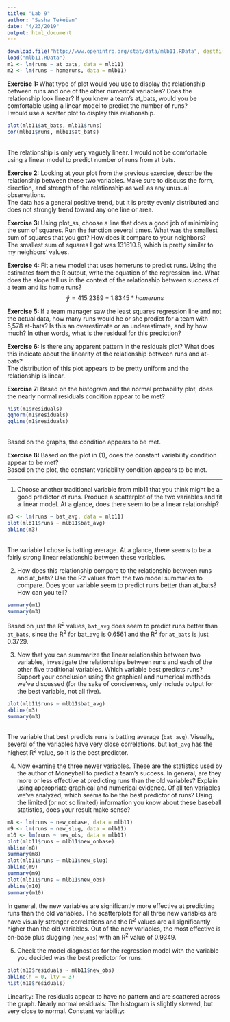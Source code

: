 ```yaml
---
title: "Lab 9"
author: "Sasha Tekeian"
date: "4/23/2019"
output: html_document
---
```

```r
download.file("http://www.openintro.org/stat/data/mlb11.RData", destfile = "mlb11.RData")
load("mlb11.RData")
m1 <- lm(runs ~ at_bats, data = mlb11)
m2 <- lm(runs ~ homeruns, data = mlb11)
```
<b>Exercise 1: </b>
What type of plot would you use to display the relationship between runs and one of the other numerical variables? Does the relationship look linear? If you knew a team’s at_bats, would you be comfortable using a linear model to predict the number of runs?
<br>
I would use a scatter plot to display this relationship.
```r
plot(mlb11$at_bats, mlb11$runs)
cor(mlb11$runs, mlb11$at_bats)
```
<br>
The relationship is only very vaguely linear.  I would not be comfortable using a linear model to predict number of runs from at bats.

<b>Exercise 2: </b>
Looking at your plot from the previous exercise, describe the relationship between these two variables. Make sure to discuss the form, direction, and strength of the relationship as well as any unusual observations.
<br>
The data has a general positive trend, but it is pretty evenly distributed and does not strongly trend toward any one line or area.

<b>Exercise 3: </b>
Using plot_ss, choose a line that does a good job of minimizing the sum of squares. Run the function several times. What was the smallest sum of squares that you got? How does it compare to your neighbors?
<br>
The smallest sum of squares I got was 131610.8, which is pretty similar to my neighbors' values.

<b>Exercise 4: </b>
Fit a new model that uses homeruns to predict runs. Using the estimates from the R output, write the equation of the regression line. What does the slope tell us in the context of the relationship between success of a team and its home runs?
<br>
$$ \hat{y} = 415.2389 + 1.8345 * homeruns$$

<b>Exercise 5: </b>
If a team manager saw the least squares regression line and not the actual data, how many runs would he or she predict for a team with 5,578 at-bats? Is this an overestimate or an underestimate, and by how much? In other words, what is the residual for this prediction?
<br>

<b>Exercise 6: </b>
Is there any apparent pattern in the residuals plot? What does this indicate about the linearity of the relationship between runs and at-bats?
<br>
The distribution of this plot appears to be pretty uniform and the relationship is linear.

<b>Exercise 7: </b>
Based on the histogram and the normal probability plot, does the nearly normal residuals condition appear to be met?
<br>
```r
hist(m1$residuals)
qqnorm(m1$residuals)
qqline(m1$residuals)
```
<br>
Based on the graphs, the condition appears to be met.

<b>Exercise 8: </b>
Based on the plot in (1), does the constant variability condition appear to be met?
<br>
Based on the plot, the constant variability condition appears to be met.

<hr>
1. Choose another traditional variable from mlb11 that you think might be a good predictor of runs. Produce a scatterplot of the two variables and fit a linear model. At a glance, does there seem to be a linear relationship?
<br>
```r
m3 <- lm(runs ~ bat_avg, data = mlb11)
plot(mlb11$runs ~ mlb11$bat_avg)
abline(m3)
```
<br>
The variable I chose is batting average.  At a glance, there seems to be a fairly strong linear relationship between these variables.

2. How does this relationship compare to the relationship between runs and at_bats? Use the R2 values from the two model summaries to compare. Does your variable seem to predict runs better than at_bats? How can you tell?
<br>
```r
summary(m1)
summary(m3)
```
Based on just the R^2^ values, `bat_avg` does seem to predict runs better than `at_bats`, since the R^2^ for bat_avg is 0.6561 and the R^2^ for `at_bats` is just 0.3729.  

3. Now that you can summarize the linear relationship between two variables, investigate the relationships between runs and each of the other five traditional variables. Which variable best predicts runs? Support your conclusion using the graphical and numerical methods we’ve discussed (for the sake of conciseness, only include output for the best variable, not all five).
<br>
```r
plot(mlb11$runs ~ mlb11$bat_avg)
abline(m3)
summary(m3)
```
<br>
The variable that best predicts runs is batting average (`bat_avg`).  Visually, several of the variables have very close correlations, but `bat_avg` has the highest R^2^ value, so it is the best predictor.

4. Now examine the three newer variables. These are the statistics used by the author of Moneyball to predict a team's success. In general, are they more or less effective at predicting runs than the old variables? Explain using appropriate graphical and numerical evidence. Of all ten variables we’ve analyzed, which seems to be the best predictor of runs? Using the limited (or not so limited) information you know about these baseball statistics, does your result make sense?
<br>
```r
m8 <- lm(runs ~ new_onbase, data = mlb11)
m9 <- lm(runs ~ new_slug, data = mlb11)
m10 <- lm(runs ~ new_obs, data = mlb11)
plot(mlb11$runs ~ mlb11$new_onbase)
abline(m8)
summary(m8)
plot(mlb11$runs ~ mlb11$new_slug)
abline(m9)
summary(m9)
plot(mlb11$runs ~ mlb11$new_obs)
abline(m10)
summary(m10)
```
In general, the new variables are significantly more effective at predicting runs than the old variables.  The scatterplots for all three new variables are have visually stronger correlations and the R^2^ values are all significantly higher than the old variables.  Out of the new variables, the most effective is on-base plus slugging (`new_obs`) with an R^2^ value of 0.9349.

5. Check the model diagnostics for the regression model with the variable you decided was the best predictor for runs.
<br>
```r
plot(m10$residuals ~ mlb11$new_obs)
abline(h = 0, lty = 3)
hist(m10$residuals)
```

Linearity: The residuals appear to have no pattern and are scattered across the graph.
Nearly normal residuals: The histogram is slightly skewed, but very close to normal.
Constant variability: